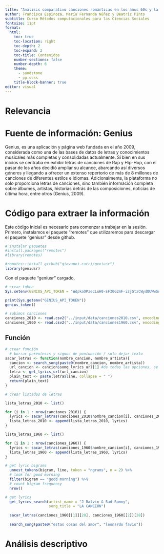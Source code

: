 ```yaml
---
title: "Análisis comparativo canciones románticas en los años 60s y la actualidad"
author: Francisca Espinoza, María Fernanda Núñez y Beatriz Pinto
subtitle: Curso Métodos computacionales para las Ciencias Sociales
fontsize: 11pt
format:
  html:
    toc: true
    toc-location: right
    toc-depth: 2
    toc-expand: 2
    toc-title: Contenidos
    number-sections: false
    number-depth: 6
    theme:
      - sandstone
      - pp.scss
    title-block-banner: true
editor: visual
---
```


# Relevancia

# Fuente de información: Genius

Genius, es una aplicación y página web fundada en el año 2009, considerada como una de las bases de datos de letras y conocimientos musicales más completas y consolidadas actualmente. Si bien en sus inicios se centraba en exhibir letras de canciones de Rap y Hip-Hop, con el pasar de los años decidió ampliar su alcance, abarcando así diversos géneros y llegando a ofrecer un extenso repertorio de más de 8 millones de canciones de diferentes estilos e idiomas. Adicionalmente, la plataforma no solo proporciona letras de canciones, sino también información completa sobre álbumes, artistas, historias detrás de las composiciones, noticias de última hora, entre otros (Genius, 2009).

# Código para extraer la información

Este código inicial es necesario para comenzar a trabajar en la sesión. Primero, instalamos el paquete "remotes" que utilizaremos para descargar el paquete "geniusr" desde github.

```r
# instalar paquetes
#install.packages("remotes")
#library(remotes)

#remotes::install_github("giovanni-cutri/geniusr")
library(geniusr)

```

Con el paquete "geniusr" cargado,

```r
# crear token
Sys.setenv(GENIUS_API_TOKEN = "WdpkaOPzecLuH0-EF30G2mF-i2jGtzCWydOUWwSnoILDwHK5OTc5Cc2NH9nRTMWG")

print(Sys.getenv("GENIUS_API_TOKEN"))
genius_token()
```

```r
# subimos canciones
canciones_2010 <- read.csv2("../input/data/canciones2010.csv", encoding = "utf-8")
canciones_1960 <- read.csv2("../input/data/canciones1960.csv", encoding = "utf-8")

```

## Función 

```r
# crear función
  # borrar paréntesis y signos de puntuación / solo dejar texto
sacar_letras <- function(nombre_cancion, nombre_artista){
  cancion <- search_song(paste0(nombre_cancion, nombre_artista))
  url_cancion <- cancion$song_lyrics_url[1] #de todas las opciones, se selecciona la primera opción 
  letra <- get_lyrics_url(url_cancion)
  plain_text <- paste(letra$line, collapse = " ")
  return(plain_text)
}
```

```r
# crear listados de letras

lista_letras_2010 <- list()

for (i in 1 : nrow(canciones_2010)) {
  lyrics <- sacar_letras(canciones_2010$nombre_cancion[i], canciones_2010$nombre_artista[i])
  lista_letras_2010 <- append(lista_letras_2010, lyrics)
}

lista_letras_1960 <- list()

for (i in 1 : nrow(canciones_1960)) {
  lyrics <- sacar_letras(canciones_1960$nombre_cancion[i], canciones_1960$nombre_artista[i])
  lista_letras_1960 <- append(lista_letras_1960, lyrics)
}

```

```r

# get lyric bigrams
  unnest_tokens(bigram, line, token = "ngrams", n = 2) %>%
  # look for good morning
  filter(bigram == "good morning") %>% 
  # count bigram frequency
  nrow()
```

```r
# get lyrics
  get_lyrics_search(artist_name = "J Balvin & Bad Bunny",
                    song_title = "LA CANCIÓN")  
  
  sacar_letras(canciones_1960[[1]][28], canciones_1960[[2]][28])
  
  search_song(paste0("estas cosas del amor", "leonardo favio"))
```


# Análisis descriptivo

